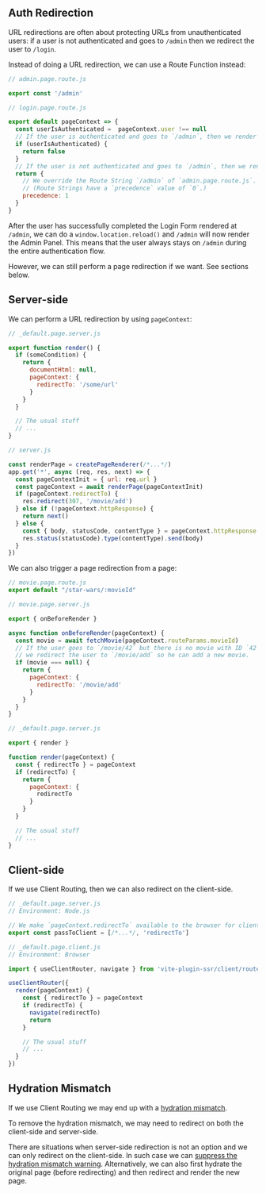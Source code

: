 ## Auth Redirection

URL redirections are often about protecting URLs from unauthenticated users:
if a user is not authenticated and goes to `/admin` then we redirect the user to `/login`.

Instead of doing a URL redirection, we can use a Route Function instead:

```js
// admin.page.route.js

export const '/admin'
```

```js
// login.page.route.js

export default pageContext => {
  const userIsAuthenticated =  pageContext.user !== null
  // If the user is authenticated and goes to `/admin`, then we render the Admin Panel
  if (userIsAuthenticated) {
    return false
  }
  // If the user is not authenticated and goes to `/admin`, then we render the Login Page
  return {
    // We override the Route String `/admin` of `admin.page.route.js`.
    // (Route Strings have a `precedence` value of `0`.)
    precedence: 1
  }
}
```

After the user has successfully completed the Login Form rendered at `/admin`,
we can do a `window.location.reload()` and `/admin` will now render the Admin Panel.
This means that the user always stays on `/admin` during the entire authentication flow.

However, we can still perform a page redirection if we want. See sections below.

## Server-side

We can perform a URL redirection by using `pageContext`:

```js
// _default.page.server.js

export function render() {
  if (someCondition) {
    return {
      documentHtml: null,
      pageContext: {
        redirectTo: '/some/url'
      }
    }
  }

  // The usual stuff
  // ...
}
```
```js
// server.js

const renderPage = createPageRenderer(/*...*/)
app.get('*', async (req, res, next) => {
  const pageContextInit = { url: req.url }
  const pageContext = await renderPage(pageContextInit)
  if (pageContext.redirectTo) {
    res.redirect(307, '/movie/add')
  } else if (!pageContext.httpResponse) {
    return next()
  } else {
    const { body, statusCode, contentType } = pageContext.httpResponse
    res.status(statusCode).type(contentType).send(body)
  }
})
```

We can also trigger a page redirection from a page:

```js
// movie.page.route.js
export default "/star-wars/:movieId"
```
```js
// movie.page.server.js

export { onBeforeRender }

async function onBeforeRender(pageContext) {
  const movie = await fetchMovie(pageContext.routeParams.movieId)
  // If the user goes to `/movie/42` but there is no movie with ID `42` then
  // we redirect the user to `/movie/add` so he can add a new movie.
  if (movie === null) {
    return {
      pageContext: {
        redirectTo: '/movie/add'
      }
    }
  }
}
```
```js
// _default.page.server.js

export { render }

function render(pageContext) {
  const { redirectTo } = pageContext
  if (redirectTo) {
    return {
      pageContext: {
        redirectTo
      }
    }
  }

  // The usual stuff
  // ...
}
```

## Client-side

If we use Client Routing, then we can also redirect on the client-side.

```js
// _default.page.server.js
// Environment: Node.js

// We make `pageContext.redirectTo` available to the browser for client-side redirection
export const passToClient = [/*...*/, 'redirectTo']
```
```js
// _default.page.client.js
// Environment: Browser

import { useClientRouter, navigate } from 'vite-plugin-ssr/client/router'

useClientRouter({
  render(pageContext) {
    const { redirectTo } = pageContext
    if (redirectTo) {
      navigate(redirectTo)
      return
    }

    // The usual stuff
    // ...
  }
})
```

## Hydration Mismatch

If we use Client Routing we may end up with a [hydration mismatch](/hydration-mismatch).

To remove the hydration mismatch, we may need to redirect on both the client-side and server-side.

There are situations when server-side redirection is not an option and we can only redirect on the client-side. In such case we can [suppress the hydration mismatch warning](/hydration-mismatch#suppress-hydration-mismatch). Alternatively, we can also first hydrate the original page (before redirecting) and then redirect and render the new page.
